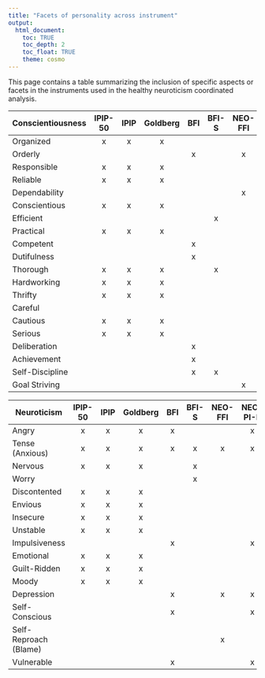 ```yaml
---
title: "Facets of personality across instrument"
output: 
  html_document:
    toc: TRUE
    toc_depth: 2
    toc_float: TRUE
    theme: cosmo
---
```


This page contains a table summarizing the inclusion of specific aspects or facets in the instruments used in the healthy neuroticism coordinated analysis. 


| **Conscientiousness** | IPIP-50 | IPIP | Goldberg | BFI | BFI-S | NEO-FFI | NEO-PI-R | MIDI |
|-----------------------|:-------:|:----:|:--------:|:---:|:-----:|:-------:|:--------:|:----:|
| Organized             |    x    |   x  |     x    |     |       |         |          |   x  |
| Orderly               |         |      |          |  x  |       |    x    |     x    |      |
| Responsible           |    x    |   x  |     x    |     |       |         |          |   x  |
| Reliable              |    x    |   x  |     x    |     |       |         |          |      |
| Dependability         |         |      |          |     |       |    x    |          |      |
| Conscientious         |    x    |   x  |     x    |     |       |         |          |      |
| Efficient             |         |      |          |     |   x   |         |          |      |
| Practical             |    x    |   x  |     x    |     |       |         |          |      |
| Competent             |         |      |          |  x  |       |         |     x    |      |
| Dutifulness           |         |      |          |  x  |       |         |     x    |      |
| Thorough              |    x    |   x  |     x    |     |   x   |         |          |      |
| Hardworking           |    x    |   x  |     x    |     |       |         |          |   x  |
| Thrifty               |    x    |   x  |     x    |     |       |         |          |      |
| Careful               |         |      |          |     |       |         |          |   x  |
| Cautious              |    x    |   x  |     x    |     |       |         |          |      |
| Serious               |    x    |   x  |     x    |     |       |         |          |      |
| Deliberation          |         |      |          |  x  |       |         |     x    |      |
| Achievement           |         |      |          |  x  |       |         |     x    |      |
| Self-Discipline       |         |      |          |  x  |   x   |         |     x    |      |
| Goal Striving         |         |      |          |     |       |    x    |          |      |

| **Neuroticism**       | IPIP-50 | IPIP | Goldberg | BFI | BFI-S | NEO-FFI | NEO-PI-R | MIDI |
|-----------------------|:-------:|:----:|:--------:|:---:|:-----:|:-------:|:--------:|:----:|
| Angry                 |    x    |   x  |     x    |  x  |       |         |     x    |      |
| Tense (Anxious)       |    x    |   x  |     x    |  x  |   x   |    x    |     x    |   x  |
| Nervous               |    x    |   x  |     x    |     |   x   |         |          |   x  |
| Worry                 |         |      |          |     |   x   |         |          |   x  |
| Discontented          |    x    |   x  |     x    |     |       |         |          |      |
| Envious               |    x    |   x  |     x    |     |       |         |          |      |
| Insecure              |    x    |   x  |     x    |     |       |         |          |      |
| Unstable              |    x    |   x  |     x    |     |       |         |          |      |
| Impulsiveness         |         |      |          |  x  |       |         |     x    |      |
| Emotional             |    x    |   x  |     x    |     |       |         |          |      |
| Guilt-Ridden          |    x    |   x  |     x    |     |       |         |          |      |
| Moody                 |    x    |   x  |     x    |     |       |         |          |   x  |
| Depression            |         |      |          |  x  |       |    x    |     x    |      |
| Self-Conscious        |         |      |          |  x  |       |         |     x    |      |
| Self-Reproach (Blame) |         |      |          |     |       |    x    |          |      |
| Vulnerable            |         |      |          |  x  |       |         |     x    |      |

